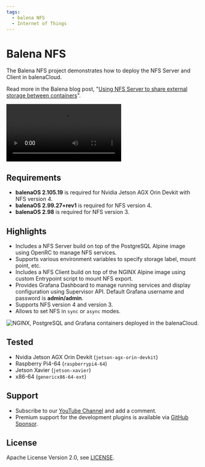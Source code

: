 ```yaml
---
tags:
  - balena NFS
  - Internet of Things
---
```



# Balena NFS

The Balena NFS project demonstrates how to deploy the NFS Server and Client in balenaCloud.

Read more in the Balena blog post, "[Using NFS Server to share external storage between containers](https://www.balena.io/blog/using-nfs-server-to-share-external-storage-between-containers-balena/)".

<Video
  src="https://www.youtube.com/embed/_kyNSLeAT84"
  title="Share external storage between containers."
/>

## Requirements

- **balenaOS 2.105.19** is required for Nvidia Jetson AGX Orin Devkit with NFS version 4.
- **balenaOS 2.99.27+rev1** is required for NFS version 4.
- **balenaOS 2.98** is required for NFS version 3.

## Highlights

- Includes a NFS Server build on top of the PostgreSQL Alpine image using OpenRC to manage NFS services.
- Supports various environment variables to specify storage label, mount point, etc.
- Includes a NFS Client build on top of the NGINX Alpine image using custom Entrypoint script to mount NFS export.
- Provides Grafana Dashboard to manage running services and display configuration using Supervisor API. Default Grafana username and password is **admin/admin**.
- Supports NFS version 4 and version 3.
- Allows to set NFS in `sync` or `async` modes.

<Image
  title="NGINX, PostgreSQL and Grafana containers deployed in the balenaCloud."
  src="/img/projects/balena-nfs/balena-nfs.png"
/>

## Tested

- Nvidia Jetson AGX Orin Devkit (`jetson-agx-orin-devkit`)
- Raspberry Pi4-64 (`raspberrypi4-64`)
- Jetson Xavier (`jetson-xavier`)
- x86-64 (`genericx86-64-ext`)

## Support

- Subscribe to our [YouTube Channel](https://www.youtube.com/@volkovlabs) and add a comment.
- Premium support for the development plugins is available via [GitHub Sponsor](https://github.com/sponsors/VolkovLabs).

## License

Apache License Version 2.0, see [LICENSE](https://github.com/volkovlabs/balena-nfs/blob/main/LICENSE).
